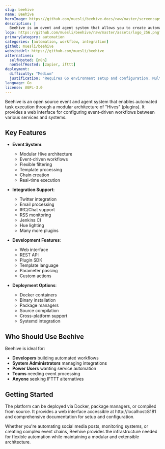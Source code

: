```yaml
---
slug: beehive
name: Beehive
heroImage: https://github.com/muesli/beehive-docs/raw/master/screencaps/new_chain.gif
description: |
  Beehive is an event and agent system that allows you to create automated tasks triggered by events and filters. It provides a modular architecture with support for Twitter, Email, IRC, RSS and many other integrations.
logo: https://github.com/muesli/beehive/raw/master/assets/logo_256.png?raw=true
primaryCategory: automation
categories: [automation, workflow, integration]
github: muesli/beehive
websiteUrl: https://github.com/muesli/beehive
alternatives:
  selfHosted: [n8n]
  nonSelfHosted: [zapier, ifttt]
deployment:
  difficulty: "Medium"
  justification: "Requires Go environment setup and configuration. Multiple components need to be managed."
language: Go
license: AGPL-3.0
---
```


Beehive is an open source event and agent system that enables automated task execution through a modular architecture of "Hives" (plugins). It provides a web interface for configuring event-driven workflows between various services and systems.

## Key Features

- **Event System**:

  - Modular Hive architecture
  - Event-driven workflows
  - Flexible filtering
  - Template processing
  - Chain creation
  - Real-time execution

- **Integration Support**:

  - Twitter integration
  - Email processing
  - IRC/Chat support
  - RSS monitoring
  - Jenkins CI
  - Hue lighting
  - Many more plugins

- **Development Features**:

  - Web interface
  - REST API
  - Plugin SDK
  - Template language
  - Parameter passing
  - Custom actions

- **Deployment Options**:
  - Docker containers
  - Binary installation
  - Package managers
  - Source compilation
  - Cross-platform support
  - Systemd integration

## Who Should Use Beehive

Beehive is ideal for:

- **Developers** building automated workflows
- **System Administrators** managing integrations
- **Power Users** wanting service automation
- **Teams** needing event processing
- **Anyone** seeking IFTTT alternatives

## Getting Started

The platform can be deployed via Docker, package managers, or compiled from source. It provides a web interface accessible at http://localhost:8181 and comprehensive documentation for setup and configuration.

Whether you're automating social media posts, monitoring systems, or creating complex event chains, Beehive provides the infrastructure needed for flexible automation while maintaining a modular and extensible architecture.
